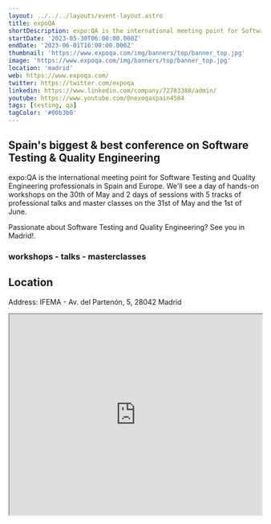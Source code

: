 ```yaml
---
layout: ../../../layouts/event-layout.astro
title: expoQA
shortDescription: expo:QA is the international meeting point for Software Testing and Quality Engineering professionals in Spain and Europe.
startDate: '2023-05-30T06:00:00.000Z'
endDate: '2023-06-01T16:00:00.000Z'
thumbnail: 'https://www.expoqa.com/img/banners/top/banner_top.jpg'
image: 'https://www.expoqa.com/img/banners/top/banner_top.jpg'
location: 'madrid'
web: https://www.expoqa.com/
twitter: https://twitter.com/expoqa
linkedin: https://www.linkedin.com/company/72703380/admin/
youtube: https://www.youtube.com/@nexoqaspain4584
tags: [testing, qa]
tagColor: '#00b3b0'
---
```


## Spain's biggest & best conference on Software Testing & Quality Engineering

expo:QA is the international meeting point for Software Testing and Quality Engineering professionals in Spain and Europe. We'll see a day of hands-on workshops on the 30th of May and 2 days of sessions with 5 tracks of professional talks and master classes on the 31st of May and the 1st of June.

Passionate about Software Testing and Quality Engineering?
See you in Madrid!.

### **workshops** - **talks** - **masterclasses**

## Location

Address: IFEMA - Av. del Partenón, 5, 28042 Madrid

<iframe
  style="width: 100%; height: 400px;"
  height="400"
  allowfullscreen=""
  loading="lazy"
  referrerpolicy="no-referrer-when-downgrade"
  src="https://www.google.com/maps/embed?pb=!1m18!1m12!1m3!1d3035.336032964486!2d-3.6195005486342695!3d40.467830379258004!2m3!1f0!2f0!3f0!3m2!1i1024!2i768!4f13.1!3m3!1m2!1s0xd422e50d152df37%3A0x801ce4be7e7a5eec!2sIFEMA%20Madrid!5e0!3m2!1ses!2ses!4v1679465172342!5m2!1ses!2ses"
  aria-label="Address: IFEMA - Av. del Partenón, 5, 28042 Madrid"
></iframe>

